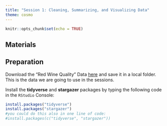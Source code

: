 ```yaml
---
title: "Session 1: Cleaning, Summarizing, and Visualizing Data"
theme: cosmo
---
```



```r
knitr::opts_chunk$set(echo = TRUE)
```

## Materials



## Preparation
Download the "Red Wine Quality" Data [here](https://www.dropbox.com/s/manj9wjuqd4j1zf/winequality-red.csv?dl=0) and save it in a local folder. This is the data we are going to use in the sessions.

Install the **tidyverse** and **stargazer** packages by typing the following code in the `RStudio` Console: 
```r
install.packages("tidyverse")
install.packages("stargazer")
#you could do this also in one line of code:
#install.packages(c("tidyverse", "stargazer"))
```